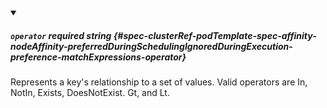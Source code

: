 
<details className="config-field" data-expandable="false" open>
<summary>

##### `operator` <span className="config-field-required" data-required="true">required</span> <span className="config-field-type">string</span> <span className="config-field-default"></span> <span className="config-field-enum"></span> {#spec-clusterRef-podTemplate-spec-affinity-nodeAffinity-preferredDuringSchedulingIgnoredDuringExecution-preference-matchExpressions-operator}

Represents a key's relationship to a set of values.
Valid operators are In, NotIn, Exists, DoesNotExist. Gt, and Lt.

</summary>



</details>
